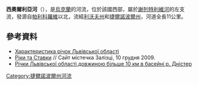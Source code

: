 {{coord|49|55|26|N|25|19|29|E|scale:30000|display=title}}

'''西奧爾利亞河'''（{{lang-uk|Сиорля}}），是[[烏克蘭|烏克蘭]]的河流，位於該國西部，屬於[[謝列特利維河|謝列特利維河]]的左支流，發源自[[帕利科羅維|帕利科羅維]]以北，流經[[利沃夫州|利沃夫州]]和[[捷爾諾波爾州|捷爾諾波爾州]]，河道全長11公里。

==參考資料==
* [http://oblwodgosp.lviv.ua/files/pi4ku.doc Характеристика річок Львівської області]{{dead link|date=2018年1月 |bot=InternetArchiveBot |fix-attempted=yes }}
* [http://zaliztsi.at.ua/publ/gegrafichnij_naris_zalozechchini/riki_ta_stavki/5-1-0-14 Ріки та Ставки]{{Wayback|url=http://zaliztsi.at.ua/publ/gegrafichnij_naris_zalozechchini/riki_ta_stavki/5-1-0-14 |date=20160203095026 }} // Сайт містечка Залізці, 10 грудня 2009.
* [https://web.archive.org/web/20160507023058/http://oblwodgosp.gov.ua/richki Річки Львівської області довжиною більше 10 км в басейні р. Дністер]

{{DEFAULTSORT:Сиорля}}
[[Category:捷爾諾波爾州河流|Category:捷爾諾波爾州河流]]


{{Ukraine-river-stub}}